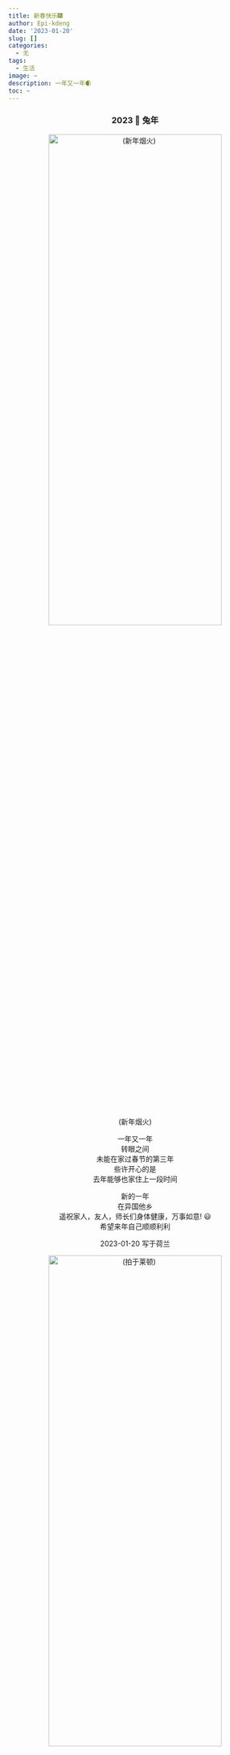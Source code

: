 ```yaml
---
title: 新春快乐🎆
author: Epi-kdeng
date: '2023-01-20'
slug: []
categories:
  - 无
tags:
  - 生活
image: ~
description: 一年又一年🌒
toc: ~
---
```

<center>
###                    2023 🐇 兔年 
</center>

<center>
![(新年烟火)](images/Screenshot 2023-01-20 at 18.41.40.png){width=90% height=50%}
</center>

<center>

一年又一年<br>
转眼之间<br>
未能在家过春节的第三年<br>
些许开心的是<br>
去年能够也家住上一段时间<br>

新的一年<br>
在异国他乡<br>
遥祝家人，友人，师长们身体健康，万事如意! 😃 <br>
希望来年自己顺顺利利<br>

2023-01-20 写于荷兰
</center>

<center>
![(拍于莱顿)](images/Screenshot 2023-01-20 at 18.40.16.png){width=90% height=50%}
</center>
